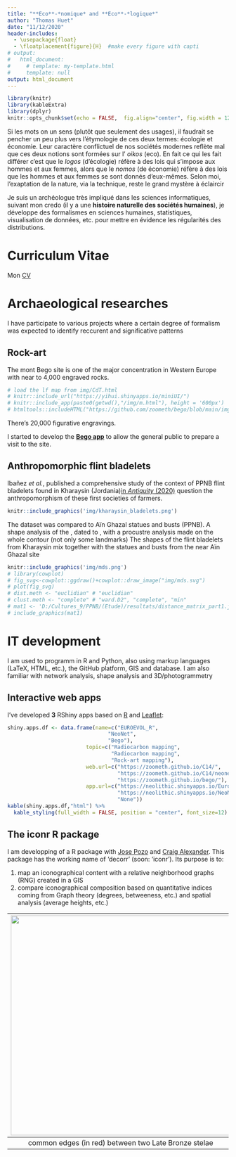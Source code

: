 ```yaml
---
title: "**Eco**-*nomique* and **Eco**-*logique*"
author: "Thomas Huet"
date: "11/12/2020"
header-includes:
  - \usepackage{float}
  - \floatplacement{figure}{H}  #make every figure with capti
# output: 
#   html_document:
#     # template: my-template.html
#     template: null
output: html_document 
---
```


```r
library(knitr)
library(kableExtra)
library(dplyr)
knitr::opts_chunk$set(echo = FALSE,  fig.align="center", fig.width = 12, fig.height = 12)
```

Si les mots on un sens (plutôt que seulement des usages), il faudrait se pencher un peu plus vers l'étymologie de ces deux termes: écologie et économie. Leur caractère conflictuel de nos sociétés modernes reflète mal que ces deux notions sont formées sur l' *oikos* (eco). En fait ce qui les fait différer c'est que le *logos* (d'écologie) réfère à des lois qui s'impose aux hommes et aux femmes, alors que le *nomos* (de économie) réfère à des lois que les hommes et aux femmes se sont donnés d'eux-mêmes. Selon moi, l'exaptation de la nature, via la technique, reste le grand mystère à éclaircir

Je suis un archéologue très impliqué dans les sciences informatiques, suivant mon credo  (il y a une **histoire naturelle des sociétés humaines**), je développe des formalismes en sciences humaines, statistiques, visualisation de données, etc. pour mettre en évidence les régularités des distributions. 

# Curriculum Vitae

Mon [CV](https://github.com/zoometh/thomashuet.github.io/raw/main/cv/cv_english.pdf)

# Archaeological researches

I have participate to various projects where a certain degree of formalism was expected to identify reccurent and significative patterns

## Rock-art

<!-- http://www.prehistoire.org/shop_515-40342-2674-822/m63-2017-les-gravures-piquetees-du-mont-bego-alpes-maritimes-organisation-spatiale-et-seriation-vie-iie-millenaire-av.-j.-c.-t.-huet.html -->

The mont Bego site is one of the major concentration in Western Europe with near to 4,000 engraved rocks.

```r
# load the lf map from img/CdT.html
# knitr::include_url("https://yihui.shinyapps.io/miniUI/")
# knitr::include_app(paste0(getwd(),"/img/m.html"), height = '600px')
# htmltools::includeHTML("https://github.com/zoometh/bego/blob/main/img/Bego.html")
```

There's 20,000 figurative engravings. 


I started to develop the **[Bego app]("https://zoometh.github.io/bego/")** to allow the general public to prepare a visit to the site.

## Anthropomorphic flint bladelets

Ibañez *et al.*, published a comprehensive study of the context of PPNB flint bladelets found in Kharaysin (Jordania)[ in *Antiquity* (2020)](https://www.cambridge.org/core/journals/antiquity/article/flint-figurines-from-the-early-neolithic-site-of-kharaysin-jordan/FFEB57291718AF9FF216F1113844C61B) question the anthropomorphism of these first societies of farmers.  


```r
knitr::include_graphics('img/kharaysin_bladelets.png')
```

The dataset was compared to Aïn Ghazal statues and busts (PPNB). A shape analysis of the  , dated to , with a procustre analysis made on the whole contour (not only some landmarks)
The shapes of the flint bladelets from Kharaysin mix together with the statues and busts from the near Aïn Ghazal site

```r
knitr::include_graphics('img/mds.png')
# library(cowplot)
# fig_svg<-cowplot::ggdraw()+cowplot::draw_image("img/mds.svg")
# plot(fig_svg)
# dist.meth <- "euclidian" # "euclidian"
# clust.meth <- "complete" # "ward.D2", "complete", "min"
# mat1 <- 'D:/Cultures_9/PPNB/(Etude)/resultats/distance_matrix_part1.jpg'
# include_graphics(mat1)
```

# IT development

I am used to programm in R and Python, also using markup languages (LaTeX, HTML, etc.), the GitHub platform, GIS and database. I am also familiar with network analysis, shape analysis and 3D/photogrammetry

## Interactive web apps

I've developed **3** RShiny apps based on [R](https://www.r-project.org/) and [Leaflet](https://leafletjs.com/):

```r
shiny.apps.df <- data.frame(name=c("EUROEVOL_R",
                                "NeoNet",
                                "Bego"),
                         topic=c("Radiocarbon mapping",
                                 "Radiocarbon mapping",
                                 "Rock-art mapping"),
                         web.url=c("https://zoometh.github.io/C14/",
                                   "https://zoometh.github.io/C14/neonet",
                                   "https://zoometh.github.io/bego/"),
                         app.url=c("https://neolithic.shinyapps.io/Euroevol_R/",
                                   "https://neolithic.shinyapps.io/NeoNet/",
                                   "None"))
kable(shiny.apps.df,"html") %>% 
  kable_styling(full_width = FALSE, position = "center", font_size=12)
```


## The **iconr** R package

I am developping of a R package with [Jose Pozo](https://orcid.org/0000-0002-0759-3510) and [Craig Alexander](https://www.researchgate.net/profile/Craig_Alexander2). This package has the working name of 'decorr' (soon: 'iconr'). Its purpose is to:

1. map an iconographical content with a relative neighborhood graphs (RNG) created in a GIS
2. compare iconographical composition based on quantitative indices coming from Graph theory (degrees, betweeness, etc.) and spatial analysis (average heights, etc.)

| ![](https://github.com/zoometh/iconr/raw/master/vignettes/compar_eds_2_3.png){width=500px} |
|:--:| 
| common edges (in red) between two Late Bronze stelae |



